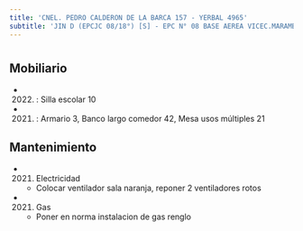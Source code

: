 ```yaml
---
title: 'CNEL. PEDRO CALDERON DE LA BARCA 157 - YERBAL 4965'
subtitle: 'JIN D (EPCJC 08/18°) [S] - EPC N° 08 BASE AEREA VICEC.MARAMBIO'
---
```


#


## Mobiliario

*  (2022) : Silla escolar 10 

*  (2021) : Armario 3, Banco largo comedor 42, Mesa usos múltiples 21 





## Mantenimiento

*  (2021) Electricidad 
    + Colocar ventilador sala naranja, reponer 2 ventiladores rotos

*  (2021) Gas 
    + Poner en norma instalacion de gas renglo



